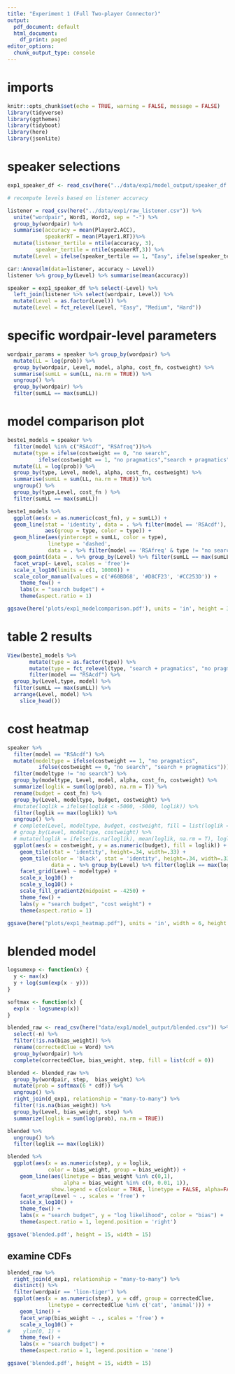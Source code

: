 ```yaml
---
title: "Experiment 1 (Full Two-player Connector)"
output:
  pdf_document: default
  html_document:
    df_print: paged
editor_options: 
  chunk_output_type: console
---
```


# imports

```r
knitr::opts_chunk$set(echo = TRUE, warning = FALSE, message = FALSE)
library(tidyverse)
library(ggthemes)
library(tidyboot)
library(here)
library(jsonlite)
```

# speaker selections

```r

exp1_speaker_df <- read_csv(here("../data/exp1/model_output/speaker_df.csv"))

# recompute levels based on listener accuracy

listener = read_csv(here("../data/exp1/raw_listener.csv")) %>%
  unite("wordpair", Word1, Word2, sep = "-") %>% 
  group_by(wordpair) %>%
  summarise(accuracy = mean(Player2.ACC),
            speakerRT = mean(Player1.RT))%>%
  mutate(listener_tertile = ntile(accuracy, 3),
         speaker_tertile = ntile(speakerRT,3)) %>%
  mutate(Level = ifelse(speaker_tertile == 1, "Easy", ifelse(speaker_tertile == 2, "Medium", "Hard")))

car::Anova(lm(data=listener, accuracy ~ Level))
listener %>% group_by(Level) %>% summarise(mean(accuracy))

speaker = exp1_speaker_df %>% select(-Level) %>%
  left_join(listener %>% select(wordpair, Level)) %>%
  mutate(Level = as.factor(Level)) %>%
  mutate(Level = fct_relevel(Level, "Easy", "Medium", "Hard"))
```

# specific wordpair-level parameters
```r
wordpair_params = speaker %>% group_by(wordpair) %>% 
  mutate(LL = log(prob)) %>%
  group_by(wordpair, Level, model, alpha, cost_fn, costweight) %>%
  summarise(sumLL = sum(LL, na.rm = TRUE)) %>%
  ungroup() %>%
  group_by(wordpair) %>%
  filter(sumLL == max(sumLL))
```

# model comparison plot
```r
beste1_models = speaker %>%
  filter(model %in% c("RSAcdf", "RSAfreq"))%>%
  mutate(type = ifelse(costweight == 0, "no search",
          ifelse(costweight == 1, "no pragmatics","search + pragmatics"))) %>%
  mutate(LL = log(prob)) %>%
  group_by(type, Level, model, alpha, cost_fn, costweight) %>%
  summarise(sumLL = sum(LL, na.rm = TRUE)) %>%
  ungroup() %>%
  group_by(type,Level, cost_fn ) %>%
  filter(sumLL == max(sumLL))

beste1_models %>%
  ggplot(aes(x = as.numeric(cost_fn), y = sumLL)) +
  geom_line(stat = 'identity', data = . %>% filter(model == 'RSAcdf'),
            aes(group = type, color = type)) +
  geom_hline(aes(yintercept = sumLL, color = type), 
             linetype = 'dashed', 
             data = . %>% filter(model == 'RSAfreq' & type != "no search")) +
  geom_point(data = . %>% group_by(Level) %>% filter(sumLL == max(sumLL)))+
  facet_wrap(~ Level, scales = 'free')+
  scale_x_log10(limits = c(1, 10000)) +
  scale_color_manual(values = c('#60BD68', '#D8CF23', '#CC253D')) +
    theme_few() +
    labs(x = "search budget") +
    theme(aspect.ratio = 1)

ggsave(here('plots/exp1_modelcomparison.pdf'), units = 'in', height = 3, width = 10)
```

# table 2 results
```r
View(beste1_models %>%
       mutate(type = as.factor(type)) %>%
       mutate(type = fct_relevel(type, "search + pragmatics", "no pragmatics", "no search")) %>%
       filter(model == "RSAcdf") %>%
  group_by(Level,type, model) %>%
  filter(sumLL == max(sumLL)) %>%
  arrange(Level, model) %>%
    slice_head()) 
```
# cost heatmap
```r
speaker %>%
  filter(model == "RSAcdf") %>%
  mutate(modeltype = ifelse(costweight == 1, "no pragmatics",
          ifelse(costweight == 0, "no search", "search + pragmatics"))) %>%
  filter(modeltype != "no search") %>%
  group_by(modeltype, Level, model, alpha, cost_fn, costweight) %>%
  summarize(loglik = sum(log(prob), na.rm = T)) %>%
  rename(budget = cost_fn) %>% 
  group_by(Level, modeltype, budget, costweight) %>%
  #mutate(loglik = ifelse(loglik < -5000, -5000, loglik)) %>%
  filter(loglik == max(loglik)) %>%
  ungroup() %>%
  # complete(Level, modeltype, budget, costweight, fill = list(loglik = NA)) %>%
  # group_by(Level, modeltype, costweight) %>%
  # mutate(loglik = ifelse(is.na(loglik), mean(loglik, na.rm = T), loglik)) %>%
  ggplot(aes(x = costweight, y = as.numeric(budget), fill = loglik)) +
    geom_tile(stat = 'identity', height=.34, width=.33) +
    geom_tile(color = 'black', stat = 'identity', height=.34, width=.33, size = 1.1,
              data = . %>% group_by(Level) %>% filter(loglik == max(loglik))) +
    facet_grid(Level ~ modeltype) +
    scale_x_log10() +
    scale_y_log10() +
    scale_fill_gradient2(midpoint = -4250) +
    theme_few() +
    labs(y = "search budget", "cost weight") +
    theme(aspect.ratio = 1)

ggsave(here("plots/exp1_heatmap.pdf"), units = 'in', width = 6, height = 5)
```

# blended model

```r
logsumexp <- function(x) {
  y <- max(x)
  y + log(sum(exp(x - y)))
}

softmax <- function(x) {
  exp(x - logsumexp(x))
}

blended_raw <- read_csv(here("data/exp1/model_output/blended.csv")) %>%
  select(-n) %>%
  filter(!is.na(bias_weight)) %>%
  rename(correctedClue = Word) %>%
  group_by(wordpair) %>%
  complete(correctedClue, bias_weight, step, fill = list(cdf = 0))
```

```r
blended <- blended_raw %>%
  group_by(wordpair, step,  bias_weight) %>%
  mutate(prob = softmax(6 * cdf)) %>%
  ungroup() %>%
  right_join(d_exp1, relationship = "many-to-many") %>%
  filter(!is.na(bias_weight)) %>%
  group_by(Level, bias_weight, step) %>%
  summarize(loglik = sum(log(prob), na.rm = TRUE))

blended %>%
  ungroup() %>%
  filter(loglik == max(loglik))
```

```r
blended %>%
  ggplot(aes(x = as.numeric(step), y = loglik,
             color = bias_weight, group = bias_weight)) +
    geom_line(aes(linetype = bias_weight %in% c(0,1), 
                  alpha = bias_weight %in% c(0, 0.01, 1)), 
              show.legend = c(colour = TRUE, linetype = FALSE, alpha=FALSE)) +
    facet_wrap(Level ~ ., scales = 'free') +
    scale_x_log10() +
    theme_few() +
    labs(x = "search budget", y = "log likelihood", color = "bias") +
    theme(aspect.ratio = 1, legend.position = 'right')

ggsave('blended.pdf', height = 15, width = 15)
```

## examine CDFs

```r
blended_raw %>%
  right_join(d_exp1, relationship = "many-to-many") %>%
  distinct() %>%
  filter(wordpair == 'lion-tiger') %>%
  ggplot(aes(x = as.numeric(step), y = cdf, group = correctedClue,
             linetype = correctedClue %in% c('cat', 'animal'))) +
    geom_line() +
    facet_wrap(bias_weight ~ ., scales = 'free') +
    scale_x_log10() +
#    ylim(0, 1) +
    theme_few() +
    labs(x = "search budget") +
    theme(aspect.ratio = 1, legend.position = 'none')

ggsave('blended.pdf', height = 15, width = 15)
```


<!-- ## OTHER CODE -->

<!-- ## Compute costs for the whole vocab -->

<!-- ```{r} -->
<!-- pairs <- d.exp1 %>% pull(wordpair) %>% unique() -->

<!-- getWalks <- function(pair) { -->
<!--   paste0('data/exp1/model_output/', pair, '-walks.json', collapse = '') %>% -->
<!--     here() %>% -->
<!--     fromJSON() %>%  -->
<!--     as_tibble() %>% -->
<!--     mutate(step = row_number()) %>% -->
<!--     gather(walk, Word, -step) %>% -->
<!--     mutate(walk = gsub('walk-', '', walk), -->
<!--            wordpair = pair) %>%  -->
<!--     group_by(walk, Word, wordpair) %>% -->
<!--     filter(step == first(step)) %>% -->
<!--     group_by(step, Word, wordpair) %>% -->
<!--     tally() %>% -->
<!--     ungroup() %>% -->
<!--     group_by(wordpair) %>% -->
<!--     complete(Word, step = 2**seq(13), fill = list(n=0)) %>% -->
<!--     group_by(Word, wordpair) %>% -->
<!--     arrange(step) %>% -->
<!--     mutate(cdf = cumsum(n)/2000) %>% -->
<!--     filter(step %in% 2**seq(13)) %>% -->
<!--     write_csv(here(paste0('data/exp1/model_output/', pair, '-cdf.csv',collapse = ''))) -->
<!-- } -->

<!-- library(furrr) -->
<!-- library(progressr) -->

<!-- plan(multisession, workers = 8) -->
<!-- cdfs <- with_progress({ -->
<!--     p <- progressor(steps = length(pairs)) -->
<!--     future_walk(pairs, ~{p(); getWalks(.x)})  -->
<!-- }) -->
<!-- ``` -->

<!-- # Reformat -->

<!-- ```{r} -->
<!-- complete_df <- read_csv(here('data/exp1/model_input/vocab.csv')) %>% -->
<!--   left_join(read_csv(here('data/exp1/model_output/ranks.csv'))) %>% -->
<!--   mutate(single = (w1_index_walk + w2_index_walk)/2) %>% -->
<!--   select(-`...1`, -index, -Occurrences,-Length) %>% -->
<!--   gather(measure, value, -Word, -wordpair) %>% -->
<!--   complete(Word, wordpair, measure, fill = list(value = 0)) %>% -->
<!--   filter(!is.na(step), !is.na(wordpair)) -->

<!-- read_csv(here('data/exp1/model_input/vocab.csv')) %>% -->
<!--   left_join(complete_df) %>% -->
<!--   select(Word,wordpair,measure,value) %>% -->
<!--   write_csv(here('data/exp1/model_output/freqs_long.csv')) -->
<!-- ``` -->